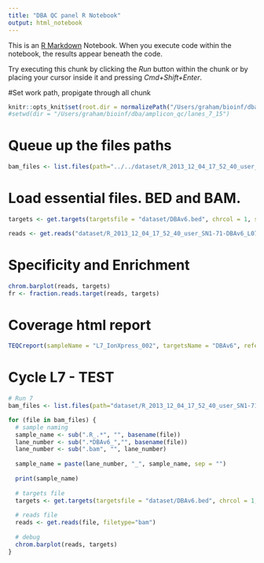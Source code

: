 ```yaml
---
title: "DBA QC panel R Notebook"
output: html_notebook
---
```


This is an [R Markdown](http://rmarkdown.rstudio.com) Notebook. When you execute code within the notebook, the results appear beneath the code. 

Try executing this chunk by clicking the *Run* button within the chunk or by placing your cursor inside it and pressing *Cmd+Shift+Enter*. 

#Set work path, propigate through all chunk
```r
knitr::opts_knit$set(root.dir = normalizePath("/Users/graham/bioinf/dba/amplicon_qc/lanes_7_15/"))
#setwd(dir = "/Users/graham/bioinf/dba/amplicon_qc/lanes_7_15")
```
# Queue up the files paths
```r
bam_files <- list.files(path="../../dataset/R_2013_12_04_17_52_40_user_SN1-71-DBAv6_L07/", pattern="*.bam", full.names = TRUE)

```
# Load essential files. BED and BAM.
```r
targets <- get.targets(targetsfile = "dataset/DBAv6.bed", chrcol = 1, startcol = 2, endcol = 3, zerobased = TRUE, header = TRUE, sep = '\t')

reads <- get.reads("dataset/R_2013_12_04_17_52_40_user_SN1-71-DBAv6_L07/IonXpress_002.R_2013_12_04_17_52_40_user_SN1-71-DBAv6_L07.bam", filetype="bam")
```
# Specificity and Enrichment
```r
chrom.barplot(reads, targets)
fr <- fraction.reads.target(reads, targets)

```
# Coverage html report
```r
TEQCreport(sampleName = "L7_IonXpress_002", targetsName = "DBAv6", referenceName = "hg19", destDir = "R/report2/", reads = reads, targets = targets, genome = "hg19")
```
# Cycle L7 - TEST



```r
# Run 7
bam_files <- list.files(path="dataset/R_2013_12_04_17_52_40_user_SN1-71-DBAv6_L07", pattern="*.bam$", full.names = TRUE)
```

```r
for (file in bam_files) {
  # sample naming
  sample_name <- sub(".R_.*", "", basename(file))
  lane_number <- sub(".*DBAv6_","", basename(file))
  lane_number <- sub(".bam", "", lane_number)
  
  sample_name = paste(lane_number, "_", sample_name, sep = "")
  
  print(sample_name)
  
  # targets file
  targets <- get.targets(targetsfile = "dataset/DBAv6.bed", chrcol = 1, startcol = 2, endcol = 3, zerobased = FALSE, header = TRUE, sep = '\t')
  
  # reads file
  reads <- get.reads(file, filetype="bam")
  
  # debug
  chrom.barplot(reads, targets)
}
```

